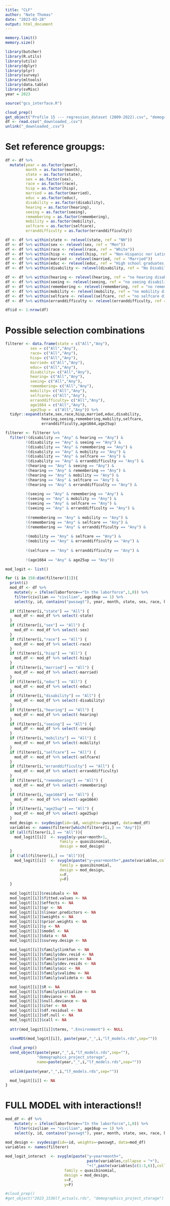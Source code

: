 ```yaml
---
title: "CLF"
author: "Nate Thomas"
date: "2023-03-28"
output: html_document
---
```


```r
memory.limit()
memory.size()

library(butcher)
library(R.utils)
library(utils)
library(dplyr)
library(plyr)
library(survey)
library(mltools)
library(data.table)
library(svMisc)
year = 2023

source("gcs_interface.R")
```

```r
cloud_prep()
get_object("Profile 15 --- regression_dataset (2009-2022).csv", "demographics_project_raw") 
df <- read.csv("_downloaded_.csv")
unlink("_downloaded_.csv")
```

# Set reference groupgs:

```r
df <- df %>%
  mutate(year = as.factor(year),
         month = as.factor(month),
         state = as.factor(state),
         sex = as.factor(sex),
         race = as.factor(race),
         hisp = as.factor(hisp),
         married = as.factor(married),
         educ = as.factor(educ),
         disability = as.factor(disability),
         hearing = as.factor(hearing),
         seeing = as.factor(seeing),
         remembering = as.factor(remembering),
         mobility = as.factor(mobility),
         selfcare = as.factor(selfcare),
         erranddifficulty = as.factor(erranddifficulty))

df <- df %>% within(state <- relevel(state, ref = "NH"))
df <- df %>% within(sex <- relevel(sex, ref = "Men"))
df <- df %>% within(race <- relevel(race, ref = "White"))
df <- df %>% within(hisp <- relevel(hisp, ref = "Non-Hispanic nor Latino ethnicity"))
df <- df %>% within(married <- relevel(married, ref = "Married"))
df <- df %>% within(educ <- relevel(educ, ref = "High school graduates, no college"))
df <- df %>% within(disability <- relevel(disability, ref = "No Disability"))

df <- df %>% within(hearing <- relevel(hearing, ref = "no hearing disabilty"))
df <- df %>% within(seeing <- relevel(seeing, ref = "no seeing disability"))
df <- df %>% within(remembering <- relevel(remembering, ref = "no remembering disability"))
df <- df %>% within(mobility <- relevel(mobility, ref = "no mobility disability"))
df <- df %>% within(selfcare <- relevel(selfcare, ref = "no selfcare disability"))
df <- df %>% within(erranddifficulty <- relevel(erranddifficulty, ref = "no errand difficulty disability"))

df$id <- 1:nrow(df)
```

# Possible selection combinations

```r
filterer <- data.frame(state = c("All","Any"),
           sex = c("All","Any"),
           race= c("All","Any"),
           hisp= c("All","Any"),
           married= c("All","Any"),
           educ= c("All","Any"),
           disability= c("All","Any"),
           hearing= c("All","Any"),
           seeing= c("All","Any"),
           remembering= c("All","Any"),
           mobility= c("All","Any"),
           selfcare= c("All","Any"),
           erranddifficulty= c("All","Any"),
           age1664 = c("All","Any"),
           age25up =  c("All","Any")) %>%
  tidyr::expand(state,sex,race,hisp,married,educ,disability,
                hearing,seeing,remembering,mobility,selfcare,
                erranddifficulty,age1664,age25up)

filterer <- filterer %>%
  filter(!(disability == "Any" & hearing == "Any") & 
         !(disability == "Any" & seeing == "Any") &
         !(disability == "Any" & remembering == "Any") &
         !(disability == "Any" & mobility == "Any") &
         !(disability == "Any" & selfcare == "Any") &
         !(disability == "Any" & erranddifficulty == "Any") &
         !(hearing == "Any" & seeing == "Any") &
         !(hearing == "Any" & remembering == "Any") &
         !(hearing == "Any" & mobility == "Any") &
         !(hearing == "Any" & selfcare == "Any") &
         !(hearing == "Any" & erranddifficulty == "Any") &
           
         !(seeing == "Any" & remembering == "Any") &
         !(seeing == "Any" & mobility == "Any") &
         !(seeing == "Any" & selfcare == "Any") &
         !(seeing == "Any" & erranddifficulty == "Any") &
           
         !(remembering == "Any" & mobility == "Any") &
         !(remembering == "Any" & selfcare == "Any") &
         !(remembering == "Any" & erranddifficulty == "Any") &
           
         !(mobility == "Any" & selfcare == "Any") &
         !(mobility == "Any" & erranddifficulty == "Any") &
           
         !(selfcare == "Any" & erranddifficulty == "Any") &
           
         !(age1664 == "Any" & age25up == "Any"))
```


```r
mod_logit <- list()
```


```r
for (i in 158:dim(filterer)[1]){
  print(i)
  mod_df <- df %>%
    mutate(y = ifelse(laborforce=="In the laborforce",1,0)) %>%
    filter(civilian == "civilian", age16up == 1) %>%
    select(y, id, contains("pwsswgt"), year, month, state, sex, race, hisp, married, educ, disability, hearing, seeing, remembering, mobility, selfcare, erranddifficulty, age1664, age25up)
  
  if (filterer[i,"state"] == "All") {
    mod_df <- mod_df %>% select(-state)
  }
  if (filterer[i,"sex"] == "All") {
    mod_df <- mod_df %>% select(-sex)
  }
  if (filterer[i,"race"] == "All") {
    mod_df <- mod_df %>% select(-race)
  }
  if (filterer[i,"hisp"] == "All") {
    mod_df <- mod_df %>% select(-hisp)
  }
  if (filterer[i,"married"] == "All") {
    mod_df <- mod_df %>% select(-married)
  }
  if (filterer[i,"educ"] == "All") {
    mod_df <- mod_df %>% select(-educ)
  }
  if (filterer[i,"disability"] == "All") {
    mod_df <- mod_df %>% select(-disability)
  }
  if (filterer[i,"hearing"] == "All") {
    mod_df <- mod_df %>% select(-hearing)
  }
  if (filterer[i,"seeing"] == "All") {
    mod_df <- mod_df %>% select(-seeing)
  }
  if (filterer[i,"mobility"] == "All") {
    mod_df <- mod_df %>% select(-mobility)
  }
  if (filterer[i,"selfcare"] == "All") {
    mod_df <- mod_df %>% select(-selfcare)
  }
  if (filterer[i,"erranddifficulty"] == "All") {
    mod_df <- mod_df %>% select(-erranddifficulty)
  }
  if (filterer[i,"remembering"] == "All") {
    mod_df <- mod_df %>% select(-remembering)
  }
  if (filterer[i,"age1664"] == "All") {
    mod_df <- mod_df %>% select(-age1664)
  }
  if (filterer[i,"age25up"] == "All") {
    mod_df <- mod_df %>% select(-age25up)
  }
  mod_design <- svydesign(id=~id, weights=~pwsswgt, data=mod_df)
  variables <- names(filterer[which(filterer[i,] == "Any")])
  if (all(filterer[i,] == "All")){
    mod_logit[[i]]  <- svyglm(y~year+month+1,
                        family = quasibinomial,
                        design = mod_design)
  }
  if (!all(filterer[i,] == "All")){
    mod_logit[[i]]  <- svyglm(paste("y~year+month+",paste(variables,collapse = "+"),"+1"),
                        family = quasibinomial,
                        design = mod_design,
                        x=F,
                        y=F)
  }
  
  mod_logit[[i]]$residuals <- NA
  mod_logit[[i]]$fitted.values <- NA
  mod_logit[[i]]$effects <- NA
  mod_logit[[i]]$qr <- NA
  mod_logit[[i]]$linear.predictors <- NA
  mod_logit[[i]]$weights <- NA
  mod_logit[[i]]$prior.weights <- NA
  mod_logit[[i]]$y <- NA
  mod_logit[[i]]$model <- NA
  mod_logit[[i]]$data <- NA
  mod_logit[[i]]$survey.design <- NA

  mod_logit[[i]]$family$linkfun <- NA
  mod_logit[[i]]$family$dev.resid <- NA
  mod_logit[[i]]$family$variance <- NA
  mod_logit[[i]]$family$dev.resids <- NA
  mod_logit[[i]]$family$aic <- NA
  mod_logit[[i]]$family$validmu <- NA
  mod_logit[[i]]$family$valideta <- NA

  mod_logit[[i]]$R <- NA
  mod_logit[[i]]$family$initialize <- NA
  mod_logit[[i]]$deviance <- NA
  mod_logit[[i]]$null.deviance <- NA
  mod_logit[[i]]$iter <- NA
  mod_logit[[i]]$df.residual <- NA
  mod_logit[[i]]$df.null <- NA
  mod_logit[[i]]$call <- NA
  
  attr(mod_logit[[i]]$terms, ".Environment") <- NULL

  saveRDS(mod_logit[[i]], paste(year,"_",i,"lf_models.rds",sep=""))
  
  cloud_prep()
  send_object(paste(year,"_",i,"lf_models.rds",sep=""),
              "demographics_project_storage",
              name=paste(year,"_",i,"lf_models.rds",sep=""))
  
  unlink(paste(year,"_",i,"lf_models.rds",sep=""))

  mod_logit[[i]] <- NA
}
```

# FULL MODEL with interactions!!

```r

mod_df <- df %>%
    mutate(y = ifelse(laborforce=="In the laborforce",1,0)) %>%
    filter(civilian == "civilian", age16up == 1) %>%
    select(y, id, contains("pwsswgt"), year, month, state, sex, race, hisp, married, educ, disability, hearing, seeing, remembering, mobility, selfcare, erranddifficulty, age1664, age25up)

mod_design <- svydesign(id=~id, weights=~pwsswgt, data=mod_df)
variables <- names(filterer)
  
mod_logit_interact  <- svyglm(paste("y~year+month+",
                                    paste(variables,collapse = "+"),
                                    "+(",paste(variables[c(1:3,6)],collapse="+"),")^2-1"),
                          family = quasibinomial,
                          design = mod_design,
                          x=F,
                          y=F)

#cloud_prep()
#get_object("2023_1536lf_actuals.rds", "demographics_project_storage") %>% readRSD() 
```
